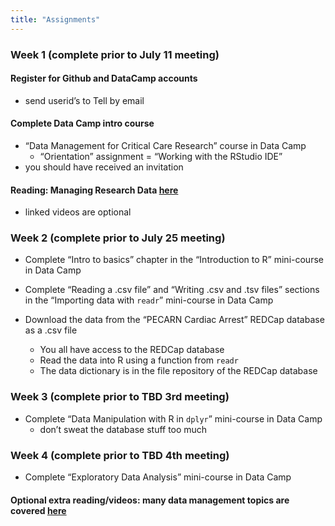 ```yaml
---
title: "Assignments"
---
```


### Week 1 (complete prior to July 11 meeting)

#### Register for Github and DataCamp accounts

- send userid's to Tell by email

#### Complete Data Camp intro course

- "Data Management for Critical Care Research" course in Data Camp
     - "Orientation" assignment = "Working with the RStudio IDE"
     
- you should have received an invitation

#### Reading: Managing Research Data [here](http://www.ucdenver.edu/research/CCTSI/programs-services/informatics/Documents/Managing-Research-Data.pdf)

- linked videos are optional



### Week 2 (complete prior to July 25 meeting)

- Complete "Intro to basics" chapter in the "Introduction to R" mini-course in Data Camp

- Complete "Reading a .csv file" and "Writing .csv and .tsv files" sections in the "Importing data with `readr`" mini-course in Data Camp

- Download the data from the "PECARN Cardiac Arrest" REDCap database as a .csv file
     - You all have access to the REDCap database
     - Read the data into R using a function from `readr`
     - The data dictionary is in the file repository of the REDCap database





### Week 3 (complete prior to TBD 3rd meeting)

- Complete "Data Manipulation with R in `dplyr`" mini-course in Data Camp
     - don't sweat the database stuff too much






### Week 4 (complete prior to TBD 4th meeting)

- Complete "Exploratory Data Analysis" mini-course in Data Camp




#### Optional extra reading/videos: many data management topics are covered [here](http://www.ucdenver.edu/research/CCTSI/programs-services/informatics/Pages/Informatics-Seminar-Learning-Tools-Archive.aspx)

